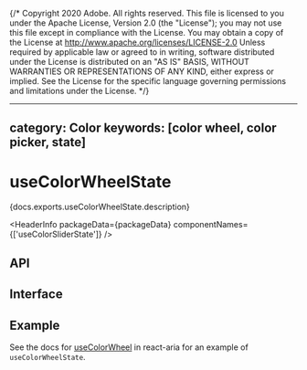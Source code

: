 {/* Copyright 2020 Adobe. All rights reserved.
This file is licensed to you under the Apache License, Version 2.0 (the "License");
you may not use this file except in compliance with the License. You may obtain a copy
of the License at http://www.apache.org/licenses/LICENSE-2.0
Unless required by applicable law or agreed to in writing, software distributed under
the License is distributed on an "AS IS" BASIS, WITHOUT WARRANTIES OR REPRESENTATIONS
OF ANY KIND, either express or implied. See the License for the specific language
governing permissions and limitations under the License. */}



---
category: Color
keywords: [color wheel, color picker, state]
---

# useColorWheelState

<PageDescription>{docs.exports.useColorWheelState.description}</PageDescription>

<HeaderInfo
  packageData={packageData}
  componentNames={['useColorSliderState']} />

## API

<FunctionAPI function={docs.exports.useColorWheelState} links={docs.links} />

## Interface

<ClassAPI links={docs.links} class={docs.links[docs.exports.useColorWheelState.return.id]} />

## Example

See the docs for [useColorWheel](/react-aria/useColorWheel.html) in react-aria for an example of `useColorWheelState`.
